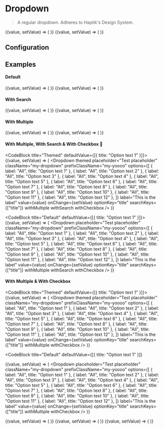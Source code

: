 
# Dropdown

> A regular dropdown. Adheres to Haptik's Design System.

<div
  style={{
    display: "grid",
    gridTemplateColumns: "50% 48%",
    gridColumnGap: "15px",
    marginTop: "3rem"
  }}
>
<CodeBlock title="Themed">
  {(value, setValue) => (
      <Dropdown
        themed
        placeholder="Select a value"
        options={[{ text: "Yeah!" }, { text: "Cooool" }, { text: "Nice" }]}
        label="Label"
        value={value}
        onChange={setValue}
      />
    )}
</CodeBlock>

<CodeBlock title="Regular">
{(value, setValue) => (
    <Dropdown
    placeholder="Test placeholder"
    className="my-dropdown"
    prefixClassName="my-yoooo"
    options={[
    { text: "Option text 1" },
    { text: "Option text 2" },
    { text: "Option text 3" },
    { text: "Option text 4" },
    { text: "Option text 1" },
    { text: "Option text 2" },
    { text: "Option text 3" },
    { text: "Option text 4" },
    { text: "Option text 1" },
    { text: "Option text 2" },
    { text: "Option text 3" },
    { text: "Option text 4" },
    { text: "Option text 1" },
    { text: "Option text 2" },
    { text: "Option text 3" },
    { text: "Option text 4" },
    { text: "Option text 1" },
    { text: "Option text 2" },
    { text: "Option text 3" },
    { text: "Option text 4" },
    { text: "Option text 1" },
    { text: "Option text 2" },
    { text: "Option text 3" },
    { text: "Option text 4" },
        ]}
    label="This is a label"
    value={value}
    onChange={setValue}
    />
)}

</CodeBlock>
</div>

## Configuration

<ConfigBlock of={Dropdown} />

## Examples

#### Default

<div
  style={{
    display: "grid",
    gridTemplateColumns: "50% 48%",
    gridColumnGap: "15px",
  }}
>
<CodeBlock title="Themed">
  {(value, setValue) => (
      <Dropdown
        themed
        placeholder="Select a value"
        options={[{ text: "Yeah!" }, { text: "Cooool" }, { text: "Nice" }]}
        label="Label"
        value={value}
        onChange={setValue}
      />
    )}
</CodeBlock>

<CodeBlock title="Regular">
{(value, setValue) => (
    <Dropdown
    placeholder="Test placeholder"
    className="my-dropdown"
    prefixClassName="my-yoooo"
    options={[
    { text: "Option text 1" },
    { text: "Option text 2" },
    { text: "Option text 3" },
    { text: "Option text 4" },
        ]}
    label="This is a label"
    value={value}
    onChange={setValue}
    />
)}
</CodeBlock>
</div>

<div style={{ marginBottom: 30, marginTop: 30, border: "1px solid #d5d5d5" }} />

#### With Search

<div
  style={{
    display: "grid",
    gridTemplateColumns: "50% 48%",
    gridColumnGap: "15px",
  }}
>
<CodeBlock title="Themed">
  {(value, setValue) => (
      <Dropdown
        themed
        placeholder="Select a value"
        options={[{ text: "Yeah!" }, { text: "Cooool" }, { text: "Nice" }]}
        label="Label"
        value={value}
        onChange={setValue}
        withSearch
      />
    )}
</CodeBlock>

<CodeBlock title="Regular">
{(value, setValue) => (
    <Dropdown
    placeholder="Test placeholder"
    className="my-dropdown"
    prefixClassName="my-yoooo"
    options={[
    { text: "Option text 1" },
    { text: "Option text 2" },
    { text: "Option text 3" },
    { text: "Option text 4" },
        ]}
    label="This is a label"
    value={value}
    onChange={setValue}
    withSearch
    />
)}
</CodeBlock>
</div>

<div style={{ marginBottom: 30, marginTop: 30, border: "1px solid #d5d5d5" }} />

#### With Multiple

<div
  style={{
    display: "grid",
    gridTemplateColumns: "50% 48%",
    gridColumnGap: "15px",
  }}
>
<CodeBlock title="Themed">
  {(value, setValue) => (
      <Dropdown
        themed
        placeholder="Select items"
        options={[{ text: "Yeah!" }, { text: "Cooool" }, { text: "Nice" }]}
        label="Label"
        value={value}
        onChange={setValue}
        withMultiple
        withSearch
      />
    )}
</CodeBlock>

<CodeBlock title="Regular">
{(value, setValue) => (
    <Dropdown
    placeholder="Test placeholder"
    className="my-dropdown"
    prefixClassName="my-yoooo"
    options={[
    { text: "Option text 1" },
    { text: "Option text 2" },
    { text: "Option text 3" },
    { text: "Option text 4" },
        ]}
    label="This is a label"
    value={value}
    onChange={setValue}
    withMultiple
    withSearch
    />
)}
</CodeBlock>
</div>

<div style={{ marginBottom: 30, marginTop: 30, border: "1px solid #d5d5d5" }} />

#### With Multiple, With Search & With Checkbox 🧐

<div
  style={{
    display: "grid",
    gridTemplateColumns: "50% 48%",
    gridColumnGap: "15px",
  }}
>

<CodeBlock title="Themed" defaultValue={[{ title: "Option text 1" }]}>
  {(value, setValue) => (
    <Dropdown
      themed
      placeholder="Test placeholder"
      className="my-dropdown"
      prefixClassName="my-yoooo"
      options={[
        { label: "All", title: "Option text 1" },
        { label: "All", title: "Option text 2" },
        { label: "All", title: "Option text 3" },
        { label: "All", title: "Option text 4" },
        { label: "All", title: "Option text 5" },
        { label: "All", title: "Option text 6" },
        { label: "All", title: "Option text 7" },
        { label: "All", title: "Option text 8" },
        { label: "All", title: "Option text 9" },
        { label: "All", title: "Option text 10" },
        { label: "All", title: "Option text 11" },
        { label: "All", title: "Option text 12" },
      ]}
      label="This is the label"
      value={value}
      onChange={setValue}
      optionKey="title"
      searchKeys={["title"]}
      withMultiple
      withSearch
      withCheckbox
    />
  )}
</CodeBlock>

<CodeBlock title="Default" defaultValue={[{ title: "Option text 1" }]}>
  {(value, setValue) => (
    <Dropdown
      placeholder="Test placeholder"
      className="my-dropdown"
      prefixClassName="my-yoooo"
      options={[
        { label: "All", title: "Option text 1" },
        { label: "All", title: "Option text 2" },
        { label: "All", title: "Option text 3" },
        { label: "All", title: "Option text 4" },
        { label: "All", title: "Option text 5" },
        { label: "All", title: "Option text 6" },
        { label: "All", title: "Option text 7" },
        { label: "All", title: "Option text 8" },
        { label: "All", title: "Option text 9" },
        { label: "All", title: "Option text 10" },
        { label: "All", title: "Option text 11" },
        { label: "All", title: "Option text 12" },
      ]}
      label="This is the label"
      value={value}
      onChange={setValue}
      optionKey="title"
      searchKeys={["title"]}
      withMultiple
      withSearch
      withCheckbox
    />
  )}
</CodeBlock>

</div>

<div style={{ marginBottom: 30, marginTop: 30, border: "1px solid #d5d5d5" }} />

#### With Multiple & With Checkbox

<div
  style={{
    display: "grid",
    gridTemplateColumns: "50% 48%",
    gridColumnGap: "15px",
  }}
>

<CodeBlock title="Themed" defaultValue={[{ title: "Option text 1" }]}>
  {(value, setValue) => (
    <Dropdown
      themed
      placeholder="Test placeholder"
      className="my-dropdown"
      prefixClassName="my-yoooo"
      options={[
        { label: "All", title: "Option text 1" },
        { label: "All", title: "Option text 2" },
        { label: "All", title: "Option text 3" },
        { label: "All", title: "Option text 4" },
        { label: "All", title: "Option text 5" },
        { label: "All", title: "Option text 6" },
        { label: "All", title: "Option text 7" },
        { label: "All", title: "Option text 8" },
        { label: "All", title: "Option text 9" },
        { label: "All", title: "Option text 10" },
        { label: "All", title: "Option text 11" },
        { label: "All", title: "Option text 12" },
      ]}
      label="This is the label"
      value={value}
      onChange={setValue}
      optionKey="title"
      searchKeys={["title"]}
      withMultiple
      withCheckbox
    />
  )}
</CodeBlock>

<CodeBlock
  title="Default"
  defaultValue={[{ title: "Option text 1" }]}
>
  {(value, setValue) => (
    <Dropdown
      placeholder="Test placeholder"
      className="my-dropdown"
      prefixClassName="my-yoooo"
      options={[
        { label: "All", title: "Option text 1" },
        { label: "All", title: "Option text 2" },
        { label: "All", title: "Option text 3" },
        { label: "All", title: "Option text 4" },
        { label: "All", title: "Option text 5" },
        { label: "All", title: "Option text 6" },
        { label: "All", title: "Option text 7" },
        { label: "All", title: "Option text 8" },
        { label: "All", title: "Option text 9" },
        { label: "All", title: "Option text 10" },
        { label: "All", title: "Option text 11" },
        { label: "All", title: "Option text 12" },
      ]}
      label="This is the label"
      value={value}
      onChange={setValue}
      optionKey="title"
      searchKeys={["title"]}
      withMultiple
      withCheckbox
    />
  )}
</CodeBlock>

</div>

<div style={{ marginBottom: 30, marginTop: 30, border: "1px solid #d5d5d5" }} />

<CodeBlock title="With Create">
  {(value, setValue) => (
    <Dropdown
      placeholder="Test placeholder"
      className="my-dropdown"
      prefixClassName="my-yoooo"
      options={[
        { text: "Option text 1" },
        { text: "Option text 2" },
        { text: "Option text 3" },
        { text: "Option text 4" },
      ]}
      label="This is the label"
      value={value}
      onChange={setValue}
      withCreate
      withSearch
    />
  )}
</CodeBlock>

<CodeBlock title="Disabled">
  {(value, setValue) => (
    <Dropdown
      placeholder="Test placeholder"
      className="my-dropdown"
      prefixClassName="my-yoooo"
      value={[{ text: "Option text 1" }]}
      options={[
        { text: "Option text 1" },
        { text: "Option text 2" },
        { text: "Option text 3" },
        { text: "Option text 4" },
      ]}
      label="This is the label"
      onChange={setValue}
      disabled
    />
  )}
</CodeBlock>

<CodeBlock title="Simple Array">
  {(value, setValue) => (
    <Dropdown
      placeholder="Test placeholder"
      className="my-dropdown"
      prefixClassName="my-yoooo"
      value={value}
      options={[
        { text: "Option text 1" },
        { text: "Option text 2" },
        { text: "Option text 3" },
        { text: "Option text 4" },
      ]}
      label="This is the label"
      onChange={setValue}
      withSearch
    />
  )}
</CodeBlock>
